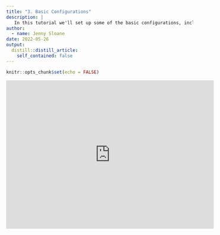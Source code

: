 ```yaml
---
title: "3. Basic Configurations"
description: |
   In this tutorial we'll set up some of the basic configurations, including modifying the navigation bar, selecting a color theme, and learning about the different icons on our website.
author:
  - name: Jenny Sloane
date: 2022-05-26
output:
  distill::distill_article:
    self_contained: false
---
```



```r
knitr::opts_chunk$set(echo = FALSE)
```

<iframe width="560" height="400" src="https://www.youtube.com/embed/EB_GDTKRHjE" title="YouTube video player" frameborder="0" allow="accelerometer; autoplay; clipboard-write; encrypted-media; gyroscope; picture-in-picture" allowfullscreen></iframe>